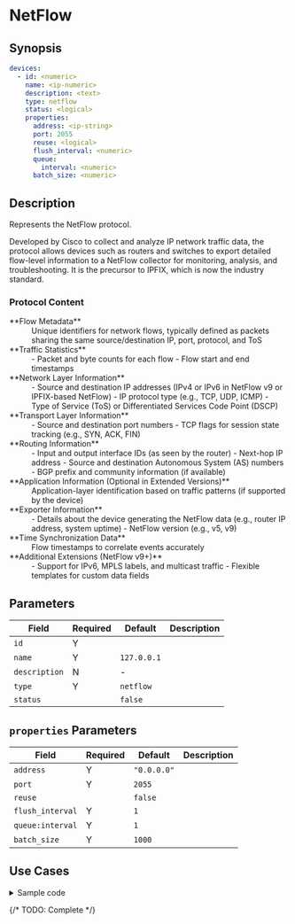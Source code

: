 # NetFlow

## Synopsis

```yaml
devices:
  - id: <numeric>
    name: <ip-numeric>
    description: <text>
    type: netflow
    status: <logical>
    properties:
      address: <ip-string>
      port: 2055
      reuse: <logical>
      flush_interval: <numeric>
      queue:
        interval: <numeric>
      batch_size: <numeric>
```

## Description

Represents the NetFlow protocol.

Developed by Cisco to collect and analyze IP network traffic data, the protocol allows devices such as routers and switches to export detailed flow-level information to a NetFlow collector for monitoring, analysis, and troubleshooting. It is the precursor to IPFIX, which is now the industry standard.

### Protocol Content

<dl>
   <dt>**Flow Metadata**</dt>
      <dd>
      Unique identifiers for network flows, typically defined as packets sharing the same source/destination IP, port, protocol, and ToS
      </dd>

   <dt>**Traffic Statistics**</dt>
      <dd>
      - Packet and byte counts for each flow
      - Flow start and end timestamps
      </dd>

   <dt>**Network Layer Information**</dt>
      <dd>
      - Source and destination IP addresses (IPv4 or IPv6 in NetFlow v9 or IPFIX-based NetFlow)
      - IP protocol type (e.g., TCP, UDP, ICMP)
      - Type of Service (ToS) or Differentiated Services Code Point (DSCP)
      </dd>

   <dt>**Transport Layer Information**</dt>
      <dd>
      - Source and destination port numbers
      - TCP flags for session state tracking (e.g., SYN, ACK, FIN)
      </dd>

   <dt>**Routing Information**</dt>
      <dd>
      - Input and output interface IDs (as seen by the router)
      - Next-hop IP address
      - Source and destination Autonomous System (AS) numbers
      - BGP prefix and community information (if available)
      </dd>

   <dt>**Application Information (Optional in Extended Versions)**</dt>
      <dd>
      Application-layer identification based on traffic patterns (if supported by the device)
      </dd>

   <dt>**Exporter Information**</dt>
      <dd>
      - Details about the device generating the NetFlow data (e.g., router IP address, system uptime)
      - NetFlow version (e.g., v5, v9)
      </dd>

   <dt>**Time Synchronization Data**</dt>
      <dd>
      Flow timestamps to correlate events accurately
      </dd>

   <dt>**Additional Extensions (NetFlow v9+)**</dt>
      <dd>
      - Support for IPv6, MPLS labels, and multicast traffic
      - Flexible templates for custom data fields
      </dd>
</dl>

## Parameters

|Field|Required|Default|Description|
|---|---|---|---|
|`id`|Y|||
|`name`|Y|`127.0.0.1`||
|`description`|N|-||
|`type`|Y|`netflow`||
|`status`||`false`||

## `properties` Parameters

|Field|Required|Default|Description|
|---|---|---|---|
|`address`|Y|`"0.0.0.0"`||
|`port`|Y|`2055`||
|`reuse`||`false`||
|`flush_interval`|Y|`1`||
|`queue:interval`|Y|`1`||
|`batch_size`|Y|`1000`||

## Use Cases

<details>
<summary>Sample code</summary>
```yaml
```
</details>

{/* TODO: Complete */}